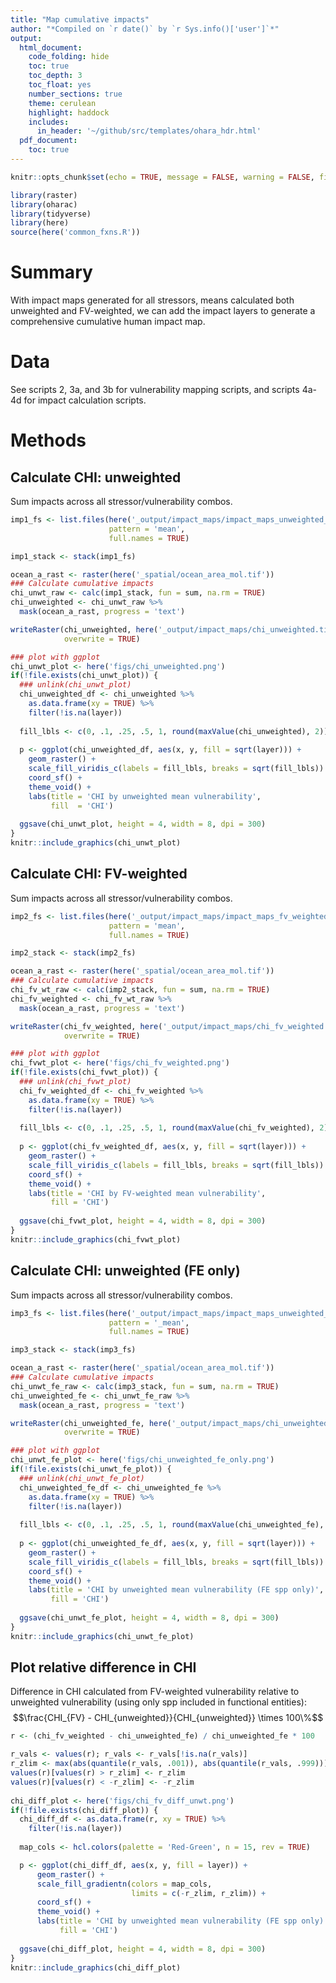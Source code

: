 ```yaml
---
title: "Map cumulative impacts"
author: "*Compiled on `r date()` by `r Sys.info()['user']`*"
output: 
  html_document:
    code_folding: hide
    toc: true
    toc_depth: 3
    toc_float: yes
    number_sections: true
    theme: cerulean
    highlight: haddock
    includes: 
      in_header: '~/github/src/templates/ohara_hdr.html'
  pdf_document:
    toc: true
---
```


``` r

knitr::opts_chunk$set(echo = TRUE, message = FALSE, warning = FALSE, fig.height = 3, fig.width = 12)

library(raster)
library(oharac)
library(tidyverse)
library(here)
source(here('common_fxns.R'))
```

# Summary

With impact maps generated for all stressors, means calculated both unweighted and FV-weighted, we can add the impact layers to generate a comprehensive cumulative human impact map.

# Data

See scripts 2, 3a, and 3b for vulnerability mapping scripts, and scripts 4a-4d for impact calculation scripts.

# Methods

## Calculate CHI: unweighted

Sum impacts across all stressor/vulnerability combos.

```r
imp1_fs <- list.files(here('_output/impact_maps/impact_maps_unweighted_all'),
                      pattern = 'mean',
                      full.names = TRUE)

imp1_stack <- stack(imp1_fs)

ocean_a_rast <- raster(here('_spatial/ocean_area_mol.tif'))
### Calculate cumulative impacts
chi_unwt_raw <- calc(imp1_stack, fun = sum, na.rm = TRUE)
chi_unweighted <- chi_unwt_raw %>%
  mask(ocean_a_rast, progress = 'text')

writeRaster(chi_unweighted, here('_output/impact_maps/chi_unweighted.tif'),
            overwrite = TRUE)

### plot with ggplot
chi_unwt_plot <- here('figs/chi_unweighted.png')
if(!file.exists(chi_unwt_plot)) {
  ### unlink(chi_unwt_plot)
  chi_unweighted_df <- chi_unweighted %>%
    as.data.frame(xy = TRUE) %>%
    filter(!is.na(layer))
  
  fill_lbls <- c(0, .1, .25, .5, 1, round(maxValue(chi_unweighted), 2))
  
  p <- ggplot(chi_unweighted_df, aes(x, y, fill = sqrt(layer))) +
    geom_raster() +
    scale_fill_viridis_c(labels = fill_lbls, breaks = sqrt(fill_lbls)) +
    coord_sf() +
    theme_void() +
    labs(title = 'CHI by unweighted mean vulnerability',
         fill  = 'CHI')
  
  ggsave(chi_unwt_plot, height = 4, width = 8, dpi = 300)
}
knitr::include_graphics(chi_unwt_plot)
```

## Calculate CHI: FV-weighted

Sum impacts across all stressor/vulnerability combos.

```r
imp2_fs <- list.files(here('_output/impact_maps/impact_maps_fv_weighted'), 
                      pattern = 'mean',
                      full.names = TRUE)

imp2_stack <- stack(imp2_fs)

ocean_a_rast <- raster(here('_spatial/ocean_area_mol.tif'))
### Calculate cumulative impacts
chi_fv_wt_raw <- calc(imp2_stack, fun = sum, na.rm = TRUE)
chi_fv_weighted <- chi_fv_wt_raw %>%
  mask(ocean_a_rast, progress = 'text')

writeRaster(chi_fv_weighted, here('_output/impact_maps/chi_fv_weighted.tif'),
            overwrite = TRUE)

### plot with ggplot
chi_fvwt_plot <- here('figs/chi_fv_weighted.png')
if(!file.exists(chi_fvwt_plot)) {
  ### unlink(chi_fvwt_plot)
  chi_fv_weighted_df <- chi_fv_weighted %>%
    as.data.frame(xy = TRUE) %>%
    filter(!is.na(layer))
  
  fill_lbls <- c(0, .1, .25, .5, 1, round(maxValue(chi_fv_weighted), 2))
  
  p <- ggplot(chi_fv_weighted_df, aes(x, y, fill = sqrt(layer))) +
    geom_raster() +
    scale_fill_viridis_c(labels = fill_lbls, breaks = sqrt(fill_lbls)) +
    coord_sf() +
    theme_void() +
    labs(title = 'CHI by FV-weighted mean vulnerability',
         fill = 'CHI')
  
  ggsave(chi_fvwt_plot, height = 4, width = 8, dpi = 300)
}
knitr::include_graphics(chi_fvwt_plot)
```

## Calculate CHI: unweighted (FE only)

Sum impacts across all stressor/vulnerability combos.

```r
imp3_fs <- list.files(here('_output/impact_maps/impact_maps_unweighted_fe_only'), 
                      pattern = '_mean',
                      full.names = TRUE)

imp3_stack <- stack(imp3_fs)

ocean_a_rast <- raster(here('_spatial/ocean_area_mol.tif'))
### Calculate cumulative impacts
chi_unwt_fe_raw <- calc(imp3_stack, fun = sum, na.rm = TRUE)
chi_unweighted_fe <- chi_unwt_fe_raw %>%
  mask(ocean_a_rast, progress = 'text')

writeRaster(chi_unweighted_fe, here('_output/impact_maps/chi_unweighted_fe_only.tif'),
            overwrite = TRUE)

### plot with ggplot
chi_unwt_fe_plot <- here('figs/chi_unweighted_fe_only.png')
if(!file.exists(chi_unwt_fe_plot)) {
  ### unlink(chi_unwt_fe_plot)
  chi_unweighted_fe_df <- chi_unweighted_fe %>%
    as.data.frame(xy = TRUE) %>%
    filter(!is.na(layer))
  
  fill_lbls <- c(0, .1, .25, .5, 1, round(maxValue(chi_unweighted_fe), 2))
  
  p <- ggplot(chi_unweighted_fe_df, aes(x, y, fill = sqrt(layer))) +
    geom_raster() +
    scale_fill_viridis_c(labels = fill_lbls, breaks = sqrt(fill_lbls)) +
    coord_sf() +
    theme_void() +
    labs(title = 'CHI by unweighted mean vulnerability (FE spp only)',
         fill = 'CHI')
  
  ggsave(chi_unwt_fe_plot, height = 4, width = 8, dpi = 300)
}
knitr::include_graphics(chi_unwt_fe_plot)
```

## Plot relative difference in CHI

Difference in CHI calculated from FV-weighted vulnerability relative to unweighted vulnerability (using only spp included in functional entities):
$$\frac{CHI_{FV} - CHI_{unweighted}}{CHI_{unweighted}} \times 100\%$$

```r
r <- (chi_fv_weighted - chi_unweighted_fe) / chi_unweighted_fe * 100

r_vals <- values(r); r_vals <- r_vals[!is.na(r_vals)]
r_zlim <- max(abs(quantile(r_vals, .001)), abs(quantile(r_vals, .999)))
values(r)[values(r) > r_zlim] <- r_zlim
values(r)[values(r) < -r_zlim] <- -r_zlim
  
chi_diff_plot <- here('figs/chi_fv_diff_unwt.png')
if(!file.exists(chi_diff_plot)) {
  chi_diff_df <- as.data.frame(r, xy = TRUE) %>%
    filter(!is.na(layer))
  
  map_cols <- hcl.colors(palette = 'Red-Green', n = 15, rev = TRUE)

  p <- ggplot(chi_diff_df, aes(x, y, fill = layer)) +
      geom_raster() +
      scale_fill_gradientn(colors = map_cols, 
                           limits = c(-r_zlim, r_zlim)) +
      coord_sf() +
      theme_void() +
      labs(title = 'CHI by unweighted mean vulnerability (FE spp only)',
           fill = 'CHI')
    
  ggsave(chi_diff_plot, height = 4, width = 8, dpi = 300)
}
knitr::include_graphics(chi_diff_plot)
```

